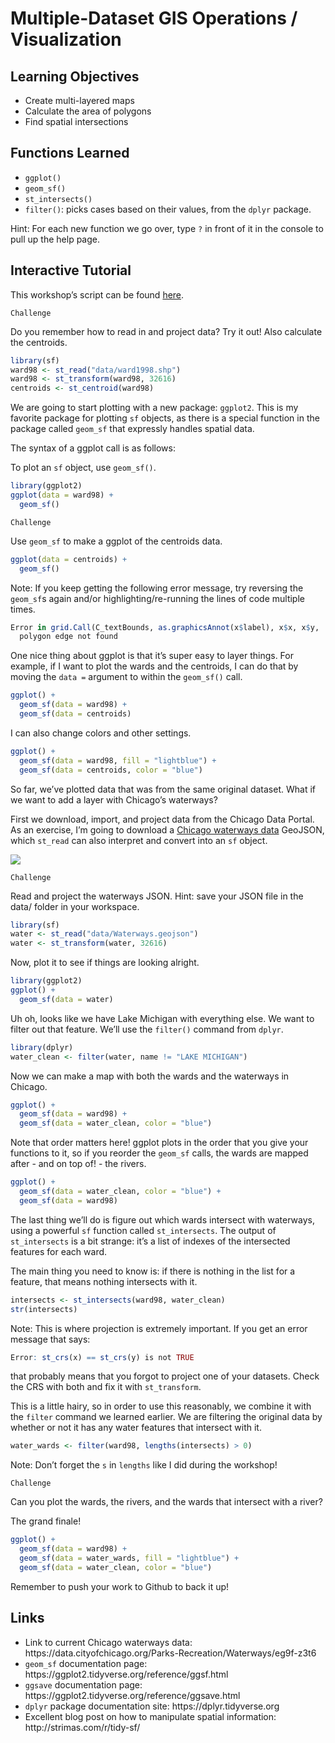 # Multiple-Dataset GIS Operations / Visualization

## Learning Objectives

- Create multi-layered maps
- Calculate the area of polygons 
- Find spatial intersections

## Functions Learned

- `ggplot()`
- `geom_sf()`
- `st_intersects()`
- `filter()`: picks cases based on their values, from the `dplyr` package.

Hint: For each new function we go over, type `?` in front of it in the console to pull up the help page.

## Interactive Tutorial

This workshop's script can be found [here](https://github.com/spatialanalysis/workshop-scripts/blob/master/R/03-gis-2.R).

```block
Challenge
```
Do you remember how to read in and project data? Try it out! Also calculate the centroids.


```r
library(sf)
ward98 <- st_read("data/ward1998.shp")
ward98 <- st_transform(ward98, 32616)
centroids <- st_centroid(ward98)
```

We are going to start plotting with a new package: `ggplot2`. This is my favorite package for plotting `sf` objects, as there is a special function in the package called `geom_sf` that expressly handles spatial data.

The syntax of a ggplot call is as follows:
![]()

To plot an `sf` object, use `geom_sf()`.
```r
library(ggplot2)
ggplot(data = ward98) +
  geom_sf()
```

```block
Challenge
```
Use `geom_sf` to make a ggplot of the centroids data.


```r
ggplot(data = centroids) +
  geom_sf()
```

Note: If you keep getting the following error message, try reversing the `geom_sf`s again and/or highlighting/re-running the lines of code multiple times.
```r
Error in grid.Call(C_textBounds, as.graphicsAnnot(x$label), x$x, x$y,  : 
  polygon edge not found
```

One nice thing about ggplot is that it's super easy to layer things. For example, if I want to plot the wards and the centroids, I can do that by moving the `data =` argument to within the `geom_sf()` call.
```r
ggplot() +
  geom_sf(data = ward98) +
  geom_sf(data = centroids)
```

I can also change colors and other settings.
```r
ggplot() +
  geom_sf(data = ward98, fill = "lightblue") +
  geom_sf(data = centroids, color = "blue")
```

So far, we've plotted data that was from the same original dataset. What if we want to add a layer with Chicago's waterways?

First we download, import, and project data from the Chicago Data Portal. As an exercise, I'm going to download a [Chicago waterways data](https://data.cityofchicago.org/Parks-Recreation/Waterways/eg9f-z3t6) GeoJSON, which `st_read` can also interpret and convert into an `sf` object.

![](figs/waterways-data.png)

```block
Challenge
```
Read and project the waterways JSON. Hint: save your JSON file in the data/ folder in your workspace.

```r
library(sf)
water <- st_read("data/Waterways.geojson")
water <- st_transform(water, 32616)
```

Now, plot it to see if things are looking alright.
```r
library(ggplot2)
ggplot() +
  geom_sf(data = water)
```

Uh oh, looks like we have Lake Michigan with everything else. We want to filter out that feature. We'll use the `filter()` command from `dplyr`.
```r
library(dplyr)
water_clean <- filter(water, name != "LAKE MICHIGAN")
```

Now we can make a map with both the wards and the waterways in Chicago.
```r
ggplot() +
  geom_sf(data = ward98) +
  geom_sf(data = water_clean, color = "blue")
```

Note that order matters here! ggplot plots in the order that you give your functions to it, so if you reorder the `geom_sf` calls, the wards are mapped after - and on top of! - the rivers.
```r
ggplot() +
  geom_sf(data = water_clean, color = "blue") +
  geom_sf(data = ward98)
```

The last thing we'll do is figure out which wards intersect with waterways, using a powerful `sf` function called `st_intersects`. The output of `st_intersects` is a bit strange: it's a list of indexes of the intersected features for each ward. 

The main thing you need to know is: if there is nothing in the list for a feature, that means nothing intersects with it.
```r
intersects <- st_intersects(ward98, water_clean)
str(intersects)
```

Note: This is where projection is extremely important. If you get an error message that says:
```r
Error: st_crs(x) == st_crs(y) is not TRUE
```
that probably means that you forgot to project one of your datasets. Check the CRS with both and fix it with `st_transform`.

This is a little hairy, so in order to use this reasonably, we combine it with the `filter` command we learned earlier. We are filtering the original data by whether or not it has any water features that intersect with it.

```r
water_wards <- filter(ward98, lengths(intersects) > 0)
```

Note: Don't forget the `s` in `lengths` like I did during the workshop!

```block
Challenge
```
Can you plot the wards, the rivers, and the wards that intersect with a river?

The grand finale!
```r
ggplot() +
  geom_sf(data = ward98) +
  geom_sf(data = water_wards, fill = "lightblue") +
  geom_sf(data = water_clean, color = "blue")
```

Remember to push your work to Github to back it up!

## Links
- Link to current Chicago waterways data: https://data.cityofchicago.org/Parks-Recreation/Waterways/eg9f-z3t6
- `geom_sf` documentation page: https://ggplot2.tidyverse.org/reference/ggsf.html
- `ggsave` documentation page:
https://ggplot2.tidyverse.org/reference/ggsave.html
- `dplyr` package documentation site:
https://dplyr.tidyverse.org
- Excellent blog post on how to manipulate spatial information: http://strimas.com/r/tidy-sf/